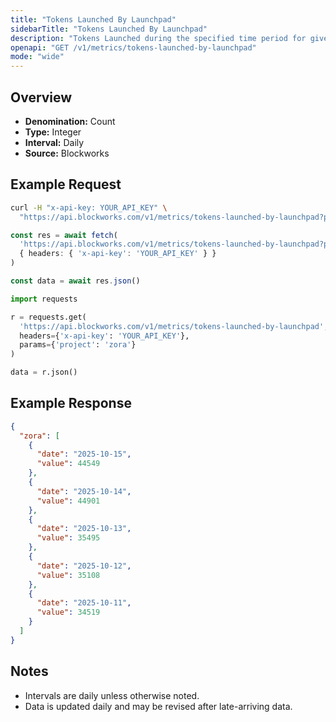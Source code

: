 ```yaml
---
title: "Tokens Launched By Launchpad"
sidebarTitle: "Tokens Launched By Launchpad"
description: "Tokens Launched during the specified time period for given launchpad."
openapi: "GET /v1/metrics/tokens-launched-by-launchpad"
mode: "wide"
---
```


## Overview

- **Denomination:** Count
- **Type:** Integer
- **Interval:** Daily
- **Source:** Blockworks

## Example Request

<CodeGroup>

```bash cURL
curl -H "x-api-key: YOUR_API_KEY" \
  "https://api.blockworks.com/v1/metrics/tokens-launched-by-launchpad?project=zora"
```

```typescript TypeScript
const res = await fetch(
  'https://api.blockworks.com/v1/metrics/tokens-launched-by-launchpad?project=zora',
  { headers: { 'x-api-key': 'YOUR_API_KEY' } }
)

const data = await res.json()
```

```python Python
import requests

r = requests.get(
  'https://api.blockworks.com/v1/metrics/tokens-launched-by-launchpad',
  headers={'x-api-key': 'YOUR_API_KEY'},
  params={'project': 'zora'}
)

data = r.json()
```

</CodeGroup>

## Example Response

```json
{
  "zora": [
    {
      "date": "2025-10-15",
      "value": 44549
    },
    {
      "date": "2025-10-14",
      "value": 44901
    },
    {
      "date": "2025-10-13",
      "value": 35495
    },
    {
      "date": "2025-10-12",
      "value": 35108
    },
    {
      "date": "2025-10-11",
      "value": 34519
    }
  ]
}
```

## Notes
- Intervals are daily unless otherwise noted.
- Data is updated daily and may be revised after late-arriving data.